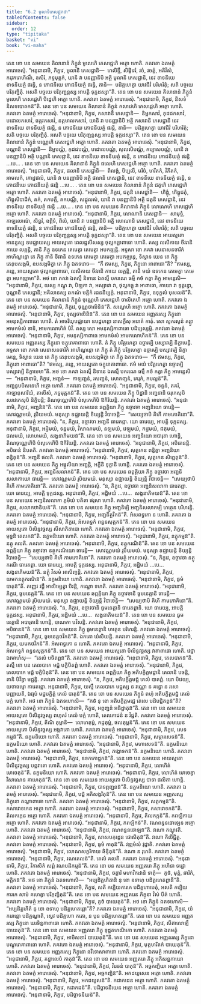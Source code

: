 ```yaml
---
title: "6.2 មូលាទិភេសជ្ជកថា"
tableOfContents: false
sidebar:
  order: 12
type: "tipitaka"
basket: "vi"
book: "vi-maha"
---
```



<DynamicBreadcrumb />

<Division number="263" book="vi-maha">

<Paragraph number="1203" book="vi-maha">
តេន ខោ បន សមយេន គិលានានំ ភិក្ខូនំ មូលេហិ ភេសជ្ជេហិ អត្ថោ ហោតិ. ភគវតោ ឯតមត្ថំ អារោចេសុំ. “អនុជានាមិ, ភិក្ខវេ, មូលានិ ភេសជ្ជានិ—  ហលិទ្ទឹ, សិង្គិវេរំ, វចំ, វចត្តំ, អតិវិសំ, កដុករោហិណឹ, ឧសីរំ, ភទ្ទមុត្តកំ, យានិ វា បនញ្ញានិបិ អត្ថិ មូលានិ ភេសជ្ជានិ, នេវ ខាទនីយេ ខាទនីយត្ថំ ផរន្តិ, ន ភោជនីយេ ភោជនីយត្ថំ ផរន្តិ, តានិ—  បដិគ្គហេត្វា យាវជីវំ បរិហរិតុំ; សតិ បច្ចយេ បរិភុញ្ជិតុំ. អសតិ បច្ចយេ បរិភុញ្ជន្តស្ស អាបត្តិ ទុក្កដស្សា”តិ.
</Paragraph>

<Paragraph number="1204" book="vi-maha">
តេន ខោ បន សមយេន គិលានានំ ភិក្ខូនំ មូលេហិ ភេសជ្ជេហិ បិដ្ឋេហិ អត្ថោ ហោតិ. ភគវតោ ឯតមត្ថំ អារោចេសុំ. “អនុជានាមិ, ភិក្ខវេ, និសទំ និសទបោតកន៑”តិ.
</Paragraph>

<Paragraph number="1205" book="vi-maha">
តេន ខោ បន សមយេន គិលានានំ ភិក្ខូនំ កសាវេហិ ភេសជ្ជេហិ អត្ថោ ហោតិ. ភគវតោ ឯតមត្ថំ អារោចេសុំ. “អនុជានាមិ, ភិក្ខវេ, កសាវានិ ភេសជ្ជានិ—  និម្ពកសាវំ, កុដជកសាវំ, បដោលកសាវំ, ផគ្គវកសាវំ, នត្តមាលកសាវំ, យានិ វា បនញ្ញានិបិ អត្ថិ កសាវានិ ភេសជ្ជានិ នេវ ខាទនីយេ ខាទនីយត្ថំ ផរន្តិ, ន ភោជនីយេ ភោជនីយត្ថំ ផរន្តិ, តានិ—  បដិគ្គហេត្វា យាវជីវំ បរិហរិតុំ; សតិ បច្ចយេ បរិភុញ្ជិតុំ. អសតិ បច្ចយេ បរិភុញ្ជន្តស្ស អាបត្តិ ទុក្កដស្សា”តិ.
</Paragraph>

<Paragraph number="1206" book="vi-maha">
តេន ខោ បន សមយេន គិលានានំ ភិក្ខូនំ បណ្ណេហិ ភេសជ្ជេហិ អត្ថោ ហោតិ. ភគវតោ ឯតមត្ថំ អារោចេសុំ. “អនុជានាមិ, ភិក្ខវេ, បណ្ណានិ ភេសជ្ជានិ—  និម្ពបណ្ណំ, កុដជបណ្ណំ, បដោលបណ្ណំ, សុលសិបណ្ណំ, កប្បាសបណ្ណំ, យានិ វា បនញ្ញានិបិ អត្ថិ បណ្ណានិ ភេសជ្ជានិ, នេវ ខាទនីយេ ខាទនីយត្ថំ ផរន្តិ, ន ភោជនីយេ ភោជនីយត្ថំ ផរន្តិ …បេ… .
</Paragraph>

<Paragraph number="1207" book="vi-maha">
តេន ខោ បន សមយេន គិលានានំ ភិក្ខូនំ ផលេហិ ភេសជ្ជេហិ អត្ថោ ហោតិ. ភគវតោ ឯតមត្ថំ អារោចេសុំ. “អនុជានាមិ, ភិក្ខវេ, ផលានិ ភេសជ្ជានិ—  ពិលង្គំ, បិប្បលឹ, មរិចំ, ហរីតកំ, វិភីតកំ, អាមលកំ, គោដ្ឋផលំ, យានិ វា បនញ្ញានិបិ អត្ថិ ផលានិ ភេសជ្ជានិ, នេវ ខាទនីយេ ខាទនីយត្ថំ ផរន្តិ, ន ភោជនីយេ ភោជនីយត្ថំ ផរន្តិ …បេ… .
</Paragraph>

<Paragraph number="1208" book="vi-maha">
តេន ខោ បន សមយេន គិលានានំ ភិក្ខូនំ ជតូហិ ភេសជ្ជេហិ អត្ថោ ហោតិ. ភគវតោ ឯតមត្ថំ អារោចេសុំ. “អនុជានាមិ, ភិក្ខវេ, ជតូនិ ភេសជ្ជានិ—  ហិង្គុំ, ហិង្គុជតុំ, ហិង្គុសិបាដិកំ, តកំ, តកបត្តឹ, តកបណ្ណឹ, សជ្ជុលសំ, យានិ វា បនញ្ញានិបិ អត្ថិ ជតូនិ ភេសជ្ជានិ, នេវ ខាទនីយេ ខាទនីយត្ថំ ផរន្តិ …បេ… .
</Paragraph>

<Paragraph number="1209" book="vi-maha">
តេន ខោ បន សមយេន គិលានានំ ភិក្ខូនំ លោណេហិ ភេសជ្ជេហិ អត្ថោ ហោតិ. ភគវតោ ឯតមត្ថំ អារោចេសុំ. “អនុជានាមិ, ភិក្ខវេ, លោណានិ ភេសជ្ជានិ—  សាមុទ្ទំ, កាឡលោណំ, សិន្ធវំ, ឧព្ភិទំ, ពិលំ, យានិ វា បនញ្ញានិបិ អត្ថិ លោណានិ ភេសជ្ជានិ, នេវ ខាទនីយេ ខាទនីយត្ថំ ផរន្តិ, ន ភោជនីយេ ភោជនីយត្ថំ ផរន្តិ, តានិ—  បដិគ្គហេត្វា យាវជីវំ បរិហរិតុំ; សតិ បច្ចយេ បរិភុញ្ជិតុំ. អសតិ បច្ចយេ បរិភុញ្ជន្តស្ស អាបត្តិ ទុក្កដស្សា”តិ.
</Paragraph>

</Division>
<Division number="264" book="vi-maha">

<Paragraph number="1210" book="vi-maha">
តេន ខោ បន សមយេន អាយស្មតោ អានន្ទស្ស ឧបជ្ឈាយស្ស អាយស្មតោ ពេលដ្ឋសីសស្ស ថុល្លកច្ឆាពាធោ ហោតិ. តស្ស លសិកាយ ចីវរានិ កាយេ លគ្គន្តិ, តានិ ភិក្ខូ ឧទកេន តេមេត្វា តេមេត្វា អបកឌ្ឍន្តិ. អទ្ទសា ខោ ភគវា សេនាសនចារិកំ អាហិណ្ឌន្តោ តេ ភិក្ខូ តានិ ចីវរានិ ឧទកេន តេមេត្វា តេមេត្វា អបកឌ្ឍន្តេ, ទិស្វាន យេន តេ ភិក្ខូ តេនុបសង្កមិ, ឧបសង្កមិត្វា តេ ភិក្ខូ ឯតទវោច—  “កឹ ឥមស្ស, ភិក្ខវេ, ភិក្ខុនោ អាពាធោ”តិ? “ឥមស្ស, ភន្តេ, អាយស្មតោ ថុល្លកច្ឆាពាធោ, លសិកាយ ចីវរានិ កាយេ លគ្គន្តិ, តានិ មយំ ឧទកេន តេមេត្វា តេមេត្វា អបកឌ្ឍាមា”តិ. អថ ខោ ភគវា ឯតស្មឹ និទានេ ឯតស្មឹ បករណេ ធម្មឹ កថំ កត្វា ភិក្ខូ អាមន្តេសិ—  “អនុជានាមិ, ភិក្ខវេ, យស្ស កណ្ឌុ វា, បិឡកា វា, អស្សាវោ វា, ថុល្លកច្ឆុ វា អាពាធោ, កាយោ វា ទុគ្គន្ធោ, ចុណ្ណានិ ភេសជ្ជានិ; អគិលានស្ស ឆកណំ មត្តិកំ រជននិប្បក្កំ. អនុជានាមិ, ភិក្ខវេ, ឧទុក្ខលំ មុសលន៑”តិ.
</Paragraph>

<Paragraph number="1211" book="vi-maha">
តេន ខោ បន សមយេន គិលានានំ ភិក្ខូនំ ចុណ្ណេហិ ភេសជ្ជេហិ ចាលិតេហិ អត្ថោ ហោតិ. ភគវតោ ឯតមត្ថំ អារោចេសុំ. “អនុជានាមិ, ភិក្ខវេ, ចុណ្ណចាលិនិន៑”តិ. សណ្ហេហិ អត្ថោ ហោតិ. ភគវតោ ឯតមត្ថំ អារោចេសុំ. “អនុជានាមិ, ភិក្ខវេ, ទុស្សចាលិនិន៑”តិ.
</Paragraph>

<Paragraph number="1212" book="vi-maha">
តេន ខោ បន សមយេន អញ្ញតរស្ស ភិក្ខុនោ អមនុស្សិកាពាធោ ហោតិ. តំ អាចរិយុបជ្ឈាយា ឧបដ្ឋហន្តា នាសក្ខឹសុ អរោគំ កាតុំ. សោ សូករសូនំ គន្ត្វា អាមកមំសំ ខាទិ, អាមកលោហិតំ បិវិ. តស្ស សោ អមនុស្សិកាពាធោ បដិប្បស្សម្ភិ. ភគវតោ ឯតមត្ថំ អារោចេសុំ. “អនុជានាមិ, ភិក្ខវេ, អមនុស្សិកាពាធេ អាមកមំសំ អាមកលោហិតន៑”តិ.
</Paragraph>

</Division>
<Division number="265" book="vi-maha">

<Paragraph number="1213" book="vi-maha">
តេន ខោ បន សមយេន អញ្ញតរស្ស ភិក្ខុនោ ចក្ខុរោគាពាធោ ហោតិ. តំ ភិក្ខូ បរិគ្គហេត្វា ឧច្ចារម្បិ បស្សាវម្បិ និក្ខាមេន្តិ. អទ្ទសា ខោ ភគវា សេនាសនចារិកំ អាហិណ្ឌន្តោ តេ ភិក្ខូ តំ ភិក្ខុំ បរិគ្គហេត្វា ឧច្ចារម្បិ បស្សាវម្បិ និក្ខាមេន្តេ, ទិស្វាន យេន តេ ភិក្ខូ តេនុបសង្កមិ, ឧបសង្កមិត្វា តេ ភិក្ខូ ឯតទវោច—  “កឹ ឥមស្ស, ភិក្ខវេ, ភិក្ខុនោ អាពាធោ”តិ? “ឥមស្ស, ភន្តេ, អាយស្មតោ ចក្ខុរោគាពាធោ. ឥមំ មយំ បរិគ្គហេត្វា ឧច្ចារម្បិ បស្សាវម្បិ និក្ខាមេមា”តិ. អថ ខោ ភគវា ឯតស្មឹ និទានេ ឯតស្មឹ បករណេ ធម្មឹ កថំ កត្វា ភិក្ខូ អាមន្តេសិ—  “អនុជានាមិ, ភិក្ខវេ, អញ្ជនំ—  កាឡញ្ជនំ, រសញ្ជនំ, សោតញ្ជនំ, គេរុកំ, កបល្លន៑”តិ. អញ្ជនូបបិសនេហិ អត្ថោ ហោតិ. ភគវតោ ឯតមត្ថំ អារោចេសុំ. “អនុជានាមិ, ភិក្ខវេ, ចន្ទនំ, តគរំ, កាឡានុសារិយំ, តាលីសំ, ភទ្ទមុត្តកន៑”តិ. តេន ខោ បន សមយេន ភិក្ខូ បិដ្ឋានិ អញ្ជនានិ ចរុកេសុបិ សរាវកេសុបិ និក្ខិបន្តិ; តិណចុណ្ណេហិបិ បំសុកេហិបិ ឱកិរិយន្តិ. ភគវតោ ឯតមត្ថំ អារោចេសុំ. “អនុជានាមិ, ភិក្ខវេ, អញ្ជនិន៑”តិ.
</Paragraph>

<Paragraph number="1214" book="vi-maha">
តេន ខោ បន សមយេន ឆព្ពគ្គិយា ភិក្ខូ ឧច្ចាវចា អញ្ជនិយោ ធារេន្តិ—  សោវណ្ណមយំ, រូបិយមយំ. មនុស្សា ឧជ្ឈាយន្តិ ខិយ្យន្តិ វិបាចេន្តិ—  “សេយ្យថាបិ គិហី កាមភោគិនោ”តិ. ភគវតោ ឯតមត្ថំ អារោចេសុំ. “ន, ភិក្ខវេ, ឧច្ចាវចា អញ្ជនី ធារេតព្ពា. យោ ធារេយ្យ, អាបត្តិ ទុក្កដស្ស. អនុជានាមិ, ភិក្ខវេ, អដ្ឋិមយំ, ទន្តមយំ, វិសាណមយំ, នឡមយំ, វេឡុមយំ, កដ្ឋមយំ, ជតុមយំ, ផលមយំ, លោហមយំ, សង្ខនាភិមយន៑”តិ.
</Paragraph>

<Paragraph number="1215" book="vi-maha">
តេន ខោ បន សមយេន អញ្ជនិយោ អបារុតា ហោន្តិ, តិណចុណ្ណេហិបិ បំសុកេហិបិ ឱកិរិយន្តិ. ភគវតោ ឯតមត្ថំ អារោចេសុំ. “អនុជានាមិ, ភិក្ខវេ, អបិធានន្តិ. អបិធានំ និបតតិ. ភគវតោ ឯតមត្ថំ អារោចេសុំ. “អនុជានាមិ, ភិក្ខវេ, សុត្តកេន ពន្ធិត្វា អញ្ជនិយា ពន្ធិតុន៑”តិ. អញ្ជនី ផលតិ. ភគវតោ ឯតមត្ថំ អារោចេសុំ. “អនុជានាមិ, ភិក្ខវេ, សុត្តកេន សិព្ពេតុន៑”តិ.
</Paragraph>

<Paragraph number="1216" book="vi-maha">
តេន ខោ បន សមយេន ភិក្ខូ អង្គុលិយា អញ្ជន្តិ, អក្ខីនិ ទុក្ខានិ ហោន្តិ. ភគវតោ ឯតមត្ថំ អារោចេសុំ. “អនុជានាមិ, ភិក្ខវេ, អញ្ជនិសលាកន៑”តិ.
</Paragraph>

<Paragraph number="1217" book="vi-maha">
តេន ខោ បន សមយេន ឆព្ពគ្គិយា ភិក្ខូ ឧច្ចាវចា អញ្ជនិសលាកាយោ ធារេន្តិ—  សោវណ្ណមយំ រូបិយមយំ. មនុស្សា ឧជ្ឈាយន្តិ ខិយ្យន្តិ វិបាចេន្តិ—  “សេយ្យថាបិ គិហី កាមភោគិនោ”តិ. ភគវតោ ឯតមត្ថំ អារោចេសុំ. “ន, ភិក្ខវេ, ឧច្ចាវចា អញ្ជនិសលាកា ធារេតព្ពា. យោ ធារេយ្យ, អាបត្តិ ទុក្កដស្ស. អនុជានាមិ, ភិក្ខវេ, អដ្ឋិមយំ …បេ…  សង្ខនាភិមយន៑”តិ.
</Paragraph>

<Paragraph number="1218" book="vi-maha">
តេន ខោ បន សមយេន អញ្ជនិសលាកា ភូមិយំ បតិតា ផរុសា ហោតិ. ភគវតោ ឯតមត្ថំ អារោចេសុំ. “អនុជានាមិ, ភិក្ខវេ, សលាកឋានិយន៑”តិ.
</Paragraph>

<Paragraph number="1219" book="vi-maha">
តេន ខោ បន សមយេន ភិក្ខូ អញ្ជនិម្បិ អញ្ជនិសលាកម្បិ ហត្ថេន បរិហរន្តិ. ភគវតោ ឯតមត្ថំ អារោចេសុំ. “អនុជានាមិ, ភិក្ខវេ, អញ្ជនិត្ថវិកន៑”តិ. អំសពទ្ធកោ ន ហោតិ. ភគវតោ ឯតមត្ថំ អារោចេសុំ. “អនុជានាមិ, ភិក្ខវេ, អំសពទ្ធកំ ពន្ធនសុត្តកន៑”តិ.
</Paragraph>

</Division>
<Division number="266" book="vi-maha">

<Paragraph number="1220" book="vi-maha">
តេន ខោ បន សមយេន អាយស្មតោ បិលិន្ទវច្ឆស្ស សីសាភិតាបោ ហោតិ. ភគវតោ ឯតមត្ថំ អារោចេសុំ. “អនុជានាមិ, ភិក្ខវេ, មុទ្ធនិ តេលកន៑”តិ. នក្ខមនិយោ ហោតិ. ភគវតោ ឯតមត្ថំ អារោចេសុំ. “អនុជានាមិ, ភិក្ខវេ, នត្ថុកម្មន៑”តិ. នត្ថុ គលតិ. ភគវតោ ឯតមត្ថំ អារោចេសុំ. “អនុជានាមិ, ភិក្ខវេ, នត្ថុករណិន៑”តិ.
</Paragraph>

<Paragraph number="1221" book="vi-maha">
តេន ខោ បន សមយេន ឆព្ពគ្គិយា ភិក្ខូ ឧច្ចាវចា នត្ថុករណិយោ ធារេន្តិ—  សោវណ្ណមយំ រូបិយមយំ. មនុស្សា ឧជ្ឈាយន្តិ ខិយ្យន្តិ វិបាចេន្តិ—  “សេយ្យថាបិ គិហី កាមភោគិនោ”តិ. ភគវតោ ឯតមត្ថំ អារោចេសុំ. “ន, ភិក្ខវេ, ឧច្ចាវចា នត្ថុករណី ធារេតព្ពា. យោ ធារេយ្យ, អាបត្តិ ទុក្កដស្ស. អនុជានាមិ, ភិក្ខវេ, អដ្ឋិមយំ …បេ…  សង្ខនាភិមយន៑”តិ. នត្ថុំ វិសមំ អាសិញ្ចន្តិ. ភគវតោ ឯតមត្ថំ អារោចេសុំ. “អនុជានាមិ, ភិក្ខវេ, យមកនត្ថុករណិន៑”តិ. នក្ខមនិយោ ហោតិ. ភគវតោ ឯតមត្ថំ អារោចេសុំ. “អនុជានាមិ, ភិក្ខវេ, ធូមំ បាតុន៑”តិ. តញ្ញេវ វដ្ដឹ អាលិម្បេត្វា បិវន្តិ, កណ្ឋោ ទហតិ. ភគវតោ ឯតមត្ថំ អារោចេសុំ. “អនុជានាមិ, ភិក្ខវេ, ធូមនេត្តន៑”តិ.
</Paragraph>

<Paragraph number="1222" book="vi-maha">
តេន ខោ បន សមយេន ឆព្ពគ្គិយា ភិក្ខូ ឧច្ចាវចានិ ធូមនេត្តានិ ធារេន្តិ—  សោវណ្ណមយំ រូបិយមយំ. មនុស្សា ឧជ្ឈាយន្តិ ខិយ្យន្តិ វិបាចេន្តិ—  “សេយ្យថាបិ គិហី កាមភោគិនោ”តិ. ភគវតោ ឯតមត្ថំ អារោចេសុំ. “ន, ភិក្ខវេ, ឧច្ចាវចានិ ធូមនេត្តានិ ធារេតព្ពានិ. យោ ធារេយ្យ, អាបត្តិ ទុក្កដស្ស. អនុជានាមិ, ភិក្ខវេ, អដ្ឋិមយំ …បេ…  សង្ខនាភិមយន៑”តិ.
</Paragraph>

<Paragraph number="1223" book="vi-maha">
តេន ខោ បន សមយេន ធូមនេត្តានិ អបារុតានិ ហោន្តិ, បាណកា បវិសន្តិ. ភគវតោ ឯតមត្ថំ អារោចេសុំ. “អនុជានាមិ, ភិក្ខវេ, អបិធានន៑”តិ.
</Paragraph>

<Paragraph number="1224" book="vi-maha">
តេន ខោ បន សមយេន ភិក្ខូ ធូមនេត្តានិ ហត្ថេន បរិហរន្តិ. ភគវតោ ឯតមត្ថំ អារោចេសុំ. “អនុជានាមិ, ភិក្ខវេ, ធូមនេត្តថវិកន៑”តិ. ឯកតោ ឃំសិយន្តិ. ភគវតោ ឯតមត្ថំ អារោចេសុំ. “អនុជានាមិ, ភិក្ខវេ, យមកថវិកន៑”តិ. អំសពទ្ធកោ ន ហោតិ. ភគវតោ ឯតមត្ថំ អារោចេសុំ. “អនុជានាមិ, ភិក្ខវេ, អំសពទ្ធកំ ពន្ធនសុត្តកន៑”តិ.
</Paragraph>

</Division>
<Division number="267" book="vi-maha">

<Paragraph number="1225" book="vi-maha">
តេន ខោ បន សមយេន អាយស្មតោ បិលិន្ទវច្ឆស្ស វាតាពាធោ ហោតិ. វេជ្ជា ឯវមាហំសុ—  “តេលំ បចិតព្ពន៑”តិ. ភគវតោ ឯតមត្ថំ អារោចេសុំ. “អនុជានាមិ, ភិក្ខវេ, តេលបាកន៑”តិ. តស្មឹ ខោ បន តេលបាកេ មជ្ជំ បក្ខិបិតព្ពំ ហោតិ. ភគវតោ ឯតមត្ថំ អារោចេសុំ. “អនុជានាមិ, ភិក្ខវេ, តេលបាកេ មជ្ជំ បក្ខិបិតុន៑”តិ.
</Paragraph>

<Paragraph number="1226" book="vi-maha">
តេន ខោ បន សមយេន ឆព្ពគ្គិយា ភិក្ខូ អតិបក្ខិត្តមជ្ជានិ តេលានិ បចន្តិ, តានិ បិវិត្វា មជ្ជន្តិ. ភគវតោ ឯតមត្ថំ អារោចេសុំ. “ន, ភិក្ខវេ, អតិបក្ខិត្តមជ្ជំ តេលំ បាតព្ពំ. យោ បិវេយ្យ, យថាធម្មោ ការេតព្ពោ. អនុជានាមិ, ភិក្ខវេ, យស្មឹ តេលបាកេ មជ្ជស្ស ន វណ្ណោ ន គន្ធោ ន រសោ បញ្ញាយតិ, ឯវរូបំ មជ្ជបក្ខិត្តំ តេលំ បាតុន៑”តិ.
</Paragraph>

<Paragraph number="1227" book="vi-maha">
តេន ខោ បន សមយេន ភិក្ខូនំ ពហុំ អតិបក្ខិត្តមជ្ជំ តេលំ បក្កំ ហោតិ. អថ ខោ ភិក្ខូនំ ឯតទហោសិ—  “កថំ នុ ខោ អតិបក្ខិត្តមជ្ជេ តេលេ បដិបជ្ជិតព្ពន៑”តិ? ភគវតោ ឯតមត្ថំ អារោចេសុំ. “អនុជានាមិ, ភិក្ខវេ, អព្ភញ្ជនំ អធិដ្ឋាតុន៑”តិ.
</Paragraph>

<Paragraph number="1228" book="vi-maha">
តេន ខោ បន សមយេន អាយស្មតោ បិលិន្ទវច្ឆស្ស ពហុតរំ តេលំ បក្កំ ហោតិ, តេលភាជនំ ន វិជ្ជតិ. ភគវតោ ឯតមត្ថំ អារោចេសុំ. “អនុជានាមិ, ភិក្ខវេ, តីណិ តុម្ពានិ—  លោហតុម្ពំ, កដ្ឋតុម្ពំ, ផលតុម្ពន៑”តិ.
</Paragraph>

<Paragraph number="1229" book="vi-maha">
តេន ខោ បន សមយេន អាយស្មតោ បិលិន្ទវច្ឆស្ស អង្គវាតោ ហោតិ. ភគវតោ ឯតមត្ថំ អារោចេសុំ. “អនុជានាមិ, ភិក្ខវេ, សេទកម្មន៑”តិ. នក្ខមនិយោ ហោតិ. ភគវតោ ឯតមត្ថំ អារោចេសុំ. “អនុជានាមិ, ភិក្ខវេ, សម្ភារសេទន៑”តិ. នក្ខមនិយោ ហោតិ. ភគវតោ ឯតមត្ថំ អារោចេសុំ. “អនុជានាមិ, ភិក្ខវេ, មហាសេទន៑”តិ. នក្ខមនិយោ ហោតិ. ភគវតោ ឯតមត្ថំ អារោចេសុំ. “អនុជានាមិ, ភិក្ខវេ, ភង្គោទកន៑”តិ. នក្ខមនិយោ ហោតិ. ភគវតោ ឯតមត្ថំ អារោចេសុំ. “អនុជានាមិ, ភិក្ខវេ, ឧទកកោដ្ឋកន៑”តិ.
</Paragraph>

<Paragraph number="1230" book="vi-maha">
តេន ខោ បន សមយេន អាយស្មតោ បិលិន្ទវច្ឆស្ស បព្ពវាតោ ហោតិ. ភគវតោ ឯតមត្ថំ អារោចេសុំ. “អនុជានាមិ, ភិក្ខវេ, លោហិតំ មោចេតុន៑”តិ. នក្ខមនិយោ ហោតិ. ភគវតោ ឯតមត្ថំ អារោចេសុំ. “អនុជានាមិ, ភិក្ខវេ, លោហិតំ មោចេត្វា វិសាណេន គាហេតុន៑”តិ.
</Paragraph>

<Paragraph number="1231" book="vi-maha">
តេន ខោ បន សមយេន អាយស្មតោ បិលិន្ទវច្ឆស្ស បាទា ផលិតា ហោន្តិ. ភគវតោ ឯតមត្ថំ អារោចេសុំ. “អនុជានាមិ, ភិក្ខវេ, បាទព្ភញ្ជនន៑”តិ. នក្ខមនិយោ ហោតិ. ភគវតោ ឯតមត្ថំ អារោចេសុំ. “អនុជានាមិ, ភិក្ខវេ, បជ្ជំ អភិសង្ខរិតុន៑”តិ.
</Paragraph>

<Paragraph number="1232" book="vi-maha">
តេន ខោ បន សមយេន អញ្ញតរស្ស ភិក្ខុនោ គណ្ឌាពាធោ ហោតិ. ភគវតោ ឯតមត្ថំ អារោចេសុំ. “អនុជានាមិ, ភិក្ខវេ, សត្ថកម្មន៑”តិ. កសាវោទកេន អត្ថោ ហោតិ. ភគវតោ ឯតមត្ថំ អារោចេសុំ. “អនុជានាមិ, ភិក្ខវេ, កសាវោទកន៑”តិ. តិលកក្កេន អត្ថោ ហោតិ. ភគវតោ ឯតមត្ថំ អារោចេសុំ. “អនុជានាមិ, ភិក្ខវេ, តិលកក្កន៑”តិ. កពឡិកាយ អត្ថោ ហោតិ. ភគវតោ ឯតមត្ថំ អារោចេសុំ. “អនុជានាមិ, ភិក្ខវេ, កពឡិកន៑”តិ. វណពន្ធនចោឡេន អត្ថោ ហោតិ. ភគវតោ ឯតមត្ថំ អារោចេសុំ. “អនុជានាមិ, ភិក្ខវេ, វណពន្ធនចោឡន៑”តិ. វណោ កណ្ឌុវតិ. ភគវតោ ឯតមត្ថំ អារោចេសុំ. “អនុជានាមិ, ភិក្ខវេ, សាសបកុដ្ដេន ផោសិតុន៑”តិ. វណោ កិលិជ្ជិត្ថ. ភគវតោ ឯតមត្ថំ អារោចេសុំ. “អនុជានាមិ, ភិក្ខវេ, ធូមំ កាតុន៑”តិ. វឌ្ឍមំសំ វុដ្ឋាតិ. ភគវតោ ឯតមត្ថំ អារោចេសុំ. “អនុជានាមិ, ភិក្ខវេ, លោណសក្ខរិកាយ ឆិន្ទិតុន៑”តិ. វណោ ន រុហតិ. ភគវតោ ឯតមត្ថំ អារោចេសុំ. “អនុជានាមិ, ភិក្ខវេ, វណតេលន៑”តិ. តេលំ គលតិ. ភគវតោ ឯតមត្ថំ អារោចេសុំ. “អនុជានាមិ, ភិក្ខវេ, វិកាសិកំ សព្ពំ វណបដិកម្មន៑”តិ.
</Paragraph>

</Division>
<Division number="268" book="vi-maha">

<Paragraph number="1233" book="vi-maha">
តេន ខោ បន សមយេន អញ្ញតរោ ភិក្ខុ អហិនា ទដ្ឋោ ហោតិ. ភគវតោ ឯតមត្ថំ អារោចេសុំ. “អនុជានាមិ, ភិក្ខវេ, ចត្តារិ មហាវិកដានិ ទាតុំ—  គូថំ, មុត្តំ, ឆារិកំ, មត្តិកន៑”តិ. អថ ខោ ភិក្ខូនំ ឯតទហោសិ—  “អប្បដិគ្គហិតានិ នុ ខោ ឧទាហុ បដិគ្គហេតព្ពានី”តិ. ភគវតោ ឯតមត្ថំ អារោចេសុំ. “អនុជានាមិ, ភិក្ខវេ, សតិ កប្បិយការកេ បដិគ្គហាបេតុំ, អសតិ កប្បិយការកេ សាមំ គហេត្វា បរិភុញ្ជិតុន៑”តិ.
</Paragraph>

<Paragraph number="1234" book="vi-maha">
តេន ខោ បន សមយេន អញ្ញតរេន ភិក្ខុនា វិសំ បីតំ ហោតិ. ភគវតោ ឯតមត្ថំ អារោចេសុំ. “អនុជានាមិ, ភិក្ខវេ, គូថំ បាយេតុន៑”តិ. អថ ខោ ភិក្ខូនំ ឯតទហោសិ—  “អប្បដិគ្គហិតំ នុ ខោ ឧទាហុ បដិគ្គហេតព្ពោ”តិ? ភគវតោ ឯតមត្ថំ អារោចេសុំ. “អនុជានាមិ, ភិក្ខវេ, យំ ករោន្តោ បដិគ្គណ្ហាតិ, ស្វេវ បដិគ្គហោ កតោ, ន បុន បដិគ្គហេតព្ពោ”តិ.
</Paragraph>

</Division>
<Division number="269" book="vi-maha">

<Paragraph number="1235" book="vi-maha">
តេន ខោ បន សមយេន អញ្ញតរស្ស ភិក្ខុនោ ឃរទិន្នកាពាធោ ហោតិ. ភគវតោ ឯតមត្ថំ អារោចេសុំ. “អនុជានាមិ, ភិក្ខវេ, សីតាលោឡឹ បាយេតុន៑”តិ.
</Paragraph>

<Paragraph number="1236" book="vi-maha">
តេន ខោ បន សមយេន អញ្ញតរោ ភិក្ខុ ទុដ្ឋគហណិកោ ហោតិ. ភគវតោ ឯតមត្ថំ អារោចេសុំ. “អនុជានាមិ, ភិក្ខវេ, អាមិសខារំ បាយេតុន៑”តិ.
</Paragraph>

<Paragraph number="1237" book="vi-maha">
តេន ខោ បន សមយេន អញ្ញតរស្ស ភិក្ខុនោ បណ្ឌុរោគាពាធោ ហោតិ. ភគវតោ ឯតមត្ថំ អារោចេសុំ. “អនុជានាមិ, ភិក្ខវេ, មុត្តហរីតកំ បាយេតុន៑”តិ.
</Paragraph>

<Paragraph number="1238" book="vi-maha">
តេន ខោ បន សមយេន អញ្ញតរស្ស ភិក្ខុនោ ឆវិទោសាពាធោ ហោតិ. ភគវតោ ឯតមត្ថំ អារោចេសុំ. “អនុជានាមិ, ភិក្ខវេ, គន្ធាលេបំ កាតុន៑”តិ.
</Paragraph>

<Paragraph number="1239" book="vi-maha">
តេន ខោ បន សមយេន អញ្ញតរោ ភិក្ខុ អភិសន្នកាយោ ហោតិ. ភគវតោ ឯតមត្ថំ អារោចេសុំ. “អនុជានាមិ, ភិក្ខវេ, វិរេចនំ បាតុន៑”តិ. អច្ឆកញ្ជិយា អត្ថោ ហោតិ. ភគវតោ ឯតមត្ថំ អារោចេសុំ. “អនុជានាមិ, ភិក្ខវេ, អច្ឆកញ្ជិន៑”តិ. អកដយូសេន អត្ថោ ហោតិ. ភគវតោ ឯតមត្ថំ អារោចេសុំ. “អនុជានាមិ, ភិក្ខវេ, អកដយូសន៑”តិ. កដាកដេន អត្ថោ ហោតិ. ភគវតោ ឯតមត្ថំ អារោចេសុំ. “អនុជានាមិ, ភិក្ខវេ, កដាកដន៑”តិ. បដិច្ឆាទនីយេន អត្ថោ ហោតិ. ភគវតោ ឯតមត្ថំ អារោចេសុំ. “អនុជានាមិ, ភិក្ខវេ, បដិច្ឆាទនីយន៑”តិ.
</Paragraph>
</Division>